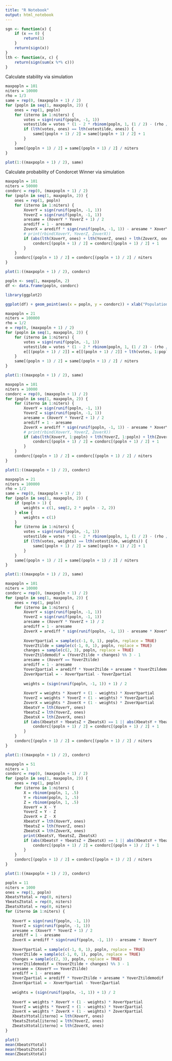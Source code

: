 ```yaml
---
title: "R Notebook"
output: html_notebook
---
```




```r

sgn <- function(x) {
    if (x == 0) {
        return(1)
    }
    return(sign(x))
}
lth <- function(x, c) {
    return(sign(sum(x %*% c)))
}
```

Calculate stability via simulation

```r
maxpopln = 101
niters = 10000
rho = 1/3
same = rep(0, (maxpopln + 1) / 2)
for (popln in seq(1, maxpopln, 2)) {
    ones = rep(1, popln)
    for (iterno in 1:niters) {
        votes = sign(runif(popln, -1, 1))
        votestilde = votes * (1 - 2 * rbinom(popln, 1, (1 / 2) - (rho / 2)))
        if (lth(votes, ones) == lth(votestilde, ones)) {
            same[(popln + 1) / 2] = same[(popln + 1) / 2] + 1
        }
    }
    same[(popln + 1) / 2] = same[(popln + 1) / 2] / niters
}

plot(1:((maxpopln + 1) / 2), same)
```

Calculate probability of Condorcet Winner via simulation

```r
maxpopln = 101
niters = 50000
condorc = rep(0, (maxpopln + 1) / 2)
for (popln in seq(1, maxpopln, 2)) {
    ones = rep(1, popln)
    for (iterno in 1:niters) {
        XoverY = sign(runif(popln, -1, 1))
        YoverZ = sign(runif(popln, -1, 1))
        aresame = (XoverY * YoverZ + 1) / 2
        arediff = 1 - aresame
        ZoverX = arediff * sign(runif(popln, -1, 1)) - aresame * XoverY
        # print(rbind(XoverY, YoverZ, ZoverX))
        if (abs(lth(XoverY, ones) + lth(YoverZ, ones) + lth(ZoverX, ones)) < 3) {
            condorc[(popln + 1) / 2] = condorc[(popln + 1) / 2] + 1
        }
    }
    condorc[(popln + 1) / 2] = condorc[(popln + 1) / 2] / niters
}

plot(1:((maxpopln + 1) / 2), condorc)
```

```r
popln <- seq(1, maxpopln, 2)
df <- data.frame(popln, condorc)

library(ggplot2)

ggplot(df) + geom_point(aes(x = popln, y = condorc)) + xlab("Population") + ylab("Condorcet Efficiency") + ggtitle("Condorcet Efficiency by Population")
```


```r
maxpopln = 21
niters = 100000
rho = 1/2
e = rep(0, (maxpopln + 1) / 2)
for (popln in seq(1, maxpopln, 2)) {
    for (iterno in 1:niters) {
        votes = sign(runif(popln, -1, 1))
        votestilde = votes * (1 - 2 * rbinom(popln, 1, (1 / 2) - (rho / 2)))
        e[[(popln + 1) / 2]] = e[[(popln + 1) / 2]] + lth(votes, 1:popln) * lth(votestilde, 1:popln)
    }
    same[(popln + 1) / 2] = same[(popln + 1) / 2] / niters
}

plot(1:((maxpopln + 1) / 2), same)
```



```r
maxpopln = 101
niters = 10000
condorc = rep(0, (maxpopln + 1) / 2)
for (popln in seq(1, maxpopln, 2)) {
    for (iterno in 1:niters) {
        XoverY = sign(runif(popln, -1, 1))
        YoverZ = sign(runif(popln, -1, 1))
        aresame = (XoverY * YoverZ + 1) / 2
        arediff = 1 - aresame
        ZoverX = arediff * sign(runif(popln, -1, 1)) - aresame * XoverY
        # print(rbind(XoverY, YoverZ, ZoverX))
        if (abs(lth(XoverY, 1:popln) + lth(YoverZ, 1:popln) + lth(ZoverX, 1:popln)) < 3) {
            condorc[(popln + 1) / 2] = condorc[(popln + 1) / 2] + 1
        }
    }
    condorc[(popln + 1) / 2] = condorc[(popln + 1) / 2] / niters
}

plot(1:((maxpopln + 1) / 2), condorc)
```

```r
maxpopln = 21
niters = 100000
rho = 1/2
same = rep(0, (maxpopln + 1) / 2)
for (popln in seq(1, maxpopln, 2)) {
    if (popln > 1) {
        weights = c(1, seq(2, 2 * popln - 2, 2))
    } else {
        weights = c(1) 
    }
    for (iterno in 1:niters) {
        votes = sign(runif(popln, -1, 1))
        votestilde = votes * (1 - 2 * rbinom(popln, 1, (1 / 2) - (rho / 2)))
        if (lth(votes, weights) == lth(votestilde, weights)) {
            same[(popln + 1) / 2] = same[(popln + 1) / 2] + 1
        }
    }
    same[(popln + 1) / 2] = same[(popln + 1) / 2] / niters
}

plot(1:((maxpopln + 1) / 2), same)
```

```r
maxpopln = 101
niters = 10000
condorc = rep(0, (maxpopln + 1) / 2)
for (popln in seq(1, maxpopln, 2)) {
    ones = rep(1, popln)
    for (iterno in 1:niters) {
        XoverY = sign(runif(popln, -1, 1))
        YoverZ = sign(runif(popln, -1, 1))
        aresame = (XoverY * YoverZ + 1) / 2
        arediff = 1 - aresame
        ZoverX = arediff * sign(runif(popln, -1, 1)) - aresame * XoverY
        
        XoverYpartial = sample(c(-1, 0, 1), popln, replace = TRUE)
        YoverZtilde = sample(c(-1, 0, 1), popln, replace = TRUE)
        changes = sample(c(2, 3), popln, replace = TRUE)
        YoverZtildemodif = (YoverZtilde + changes) %% 3 - 1
        aresame = (XoverY == YoverZtilde)
        arediff = 1 - aresame
        YoverZpartial = arediff * YoverZtilde + aresame * YoverZtildemodif
        ZoverXpartial = - XoverYpartial - YoverZpartial
        
        weights = (sign(runif(popln, -1, 1)) + 1) / 2
        
        XoverY = weights * XoverY + (1 - weights) * XoverYpartial
        YoverZ = weights * YoverZ + (1 - weights) * YoverZpartial
        ZoverX = weights * ZoverX + (1 - weights) * ZoverXpartial
        XbeatsY = lth(XoverY, ones)
        YbeatsZ = lth(YoverZ, ones)
        ZbeatsX = lth(ZoverX, ones)
        if (abs(XbeatsY + YbeatsZ + ZbeatsX) == 1 || abs(XbeatsY + YbeatsZ + ZbeatsX) == 0) {
            condorc[(popln + 1) / 2] = condorc[(popln + 1) / 2] + 1
        }
    }
    condorc[(popln + 1) / 2] = condorc[(popln + 1) / 2] / niters
}

plot(1:((maxpopln + 1) / 2), condorc)
```

```r
maxpopln = 51
niters = 1
condorc = rep(0, (maxpopln + 1) / 2)
for (popln in seq(1, maxpopln, 2)) {
    ones = rep(1, popln)
    for (iterno in 1:niters) {
        X = rbinom(popln, 1, .5)
        Y = rbinom(popln, 1, .5)
        Z = rbinom(popln, 1, .5)
        XoverY = X - Y
        YoverZ = Y - Z
        ZoverX = Z - X
        XbeatsY = lth(XoverY, ones)
        YbeatsZ = lth(YoverZ, ones)
        ZbeatsX = lth(ZoverX, ones)
        print(XbeatsY, YbeatsZ, ZbeatsX)
        if (abs(XbeatsY + YbeatsZ + ZbeatsX) == 1 || abs(XbeatsY + YbeatsZ + ZbeatsX) == 0) {
            condorc[(popln + 1) / 2] = condorc[(popln + 1) / 2] + 1
        }
    }
    condorc[(popln + 1) / 2] = condorc[(popln + 1) / 2] / niters
}

plot(1:((maxpopln + 1) / 2), condorc)
```

```r
popln = 11
niters = 1000
ones = rep(1, popln)
XbeatsYtotal = rep(0, niters)
YbeatsZtotal = rep(0, niters)
ZbeatsXtotal = rep(0, niters)
for (iterno in 1:niters) {
   
   XoverY = sign(runif(popln, -1, 1))
   YoverZ = sign(runif(popln, -1, 1))
   aresame = (XoverY * YoverZ + 1) / 2
   arediff = 1 - aresame
   ZoverX = arediff * sign(runif(popln, -1, 1)) - aresame * XoverY
   
   XoverYpartial = sample(c(-1, 0, 1), popln, replace = TRUE)
   YoverZtilde = sample(c(-1, 0, 1), popln, replace = TRUE)
   changes = sample(c(2, 3), popln, replace = TRUE)
   YoverZtildemodif = (YoverZtilde + changes) %% 3 - 1
   aresame = (XoverY == YoverZtilde)
   arediff = 1 - aresame
   YoverZpartial = arediff * YoverZtilde + aresame * YoverZtildemodif
   ZoverXpartial = - XoverYpartial - YoverZpartial
   
   weights = (sign(runif(popln, -1, 1)) + 1) / 2
   
   XoverY = weights * XoverY + (1 - weights) * XoverYpartial
   YoverZ = weights * YoverZ + (1 - weights) * YoverZpartial
   ZoverX = weights * ZoverX + (1 - weights) * ZoverXpartial
   XbeatsYtotal[iterno] = lth(XoverY, ones)
   YbeatsZtotal[iterno] = lth(YoverZ, ones)
   ZbeatsXtotal[iterno] = lth(ZoverX, ones)
}

plot()
mean(XbeatsYtotal)
mean(YbeatsZtotal)
mean(ZbeatsXtotal)
```


